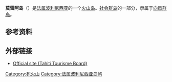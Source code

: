 {{noteTA|G1=地名}}
{{Infobox islands
| name             = 莫雷阿岛
| native name      = Moorea
| native name link = 法语
| image name       = Moorea - Vue avion (1).JPG
| image caption    = 鸟瞰莫雷阿岛
| image map        = Karta FP Societe isl.PNG
| coordinates      = {{Coord|17|32|S|149|50|W|type:isle|display=inline,title}}
| location         = [[太平洋|太平洋]]
| archipelago      = [[社会群岛|社会群岛]]
| area km2         = 134
| elevation m      = 1207
| highest mount    = [[Mont_Tohivea|Mont Tohivea]]
| country          = [[法国|法国]]
| country admin divisions title      = [[海外集体|海外集体]]
| country admin divisions            = {{flag|PYF}}
| country admin divisions title 1    = [[法属波利尼西亚行政区划|行政区划]]
| country admin divisions 1          = [[向风群岛_(社会群岛)|向风群岛 (社会群岛)]]
| country admin divisions title 2    = 市镇
| country admin divisions 2          = [[Moorea-Maiao|Moorea-Maiao]]
| country capital city               = [[Afareaitu|Afareaitu]]
| country largest city               = [[Pao_Pao|Pao Pao]]
| country largest city population    = 4,244
| population       = 16,191
| population as of = 2007
| population footnotes = <ref>{{cite web|url=http://www.ispf.pf/(k1aciwf4z0fyap45ghzhgm55)/stat/demo/rp2007/pdfs/poplegales_commass2007.pdf| title=TABLEAU II Population des communes et communes associées de Polynésie française| author=Institut Statistique de Polynésie Française (ISPF)| format=PDF| accessdate=2007-12-02| archiveurl=https://web.archive.org/web/20080229183317/http://www.ispf.pf/%28k1aciwf4z0fyap45ghzhgm55%29/stat/demo/rp2007/pdfs/poplegales_commass2007.pdf| archivedate=2008-02-29| language=fr| deadurl=yes}}</ref>
| density_km2      = 121
}}

'''莫雷阿岛'''（{{lang-fr|Moorea}}）是[[法属波利尼西亚|法属波利尼西亚]]的一个[[火山岛|火山岛]]。[[社会群岛|社会群岛]]的一部分，隶属于[[向风群岛_(社会群岛)|向风群岛]]。


==参考资料==
{{Reflist}}

==外部链接==
*[http://www.TahitiTourism.com/ Official site (Tahiti Tourisme Board)] {{Wayback|url=http://www.tahititourism.com/ |date=20170916075232 }}

{{社會群島}}

{{Authority control}}
{{DEFAULTSORT:Mo'orea}}
[[Category:死火山|Category:死火山]]
[[Category:法属波利尼西亚岛屿|Category:法属波利尼西亚岛屿]]